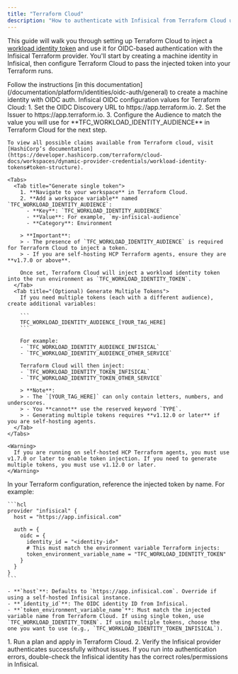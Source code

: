 ```yaml
---
title: "Terraform Cloud"
description: "How to authenticate with Infisical from Terraform Cloud using OIDC."
---
```


This guide will walk you through setting up Terraform Cloud to inject a [workload identity token](https://developer.hashicorp.com/terraform/cloud-docs/workspaces/dynamic-provider-credentials/workload-identity-tokens) and use it for OIDC-based authentication with the Infisical Terraform provider. You'll start by creating a machine identity in Infisical, then configure Terraform Cloud to pass the injected token into your Terraform runs.

<Steps>
  <Step title="Create a Machine Identity in Infisical">
    Follow the instructions [in this documentation](/documentation/platform/identities/oidc-auth/general) to create a machine identity with OIDC auth. Infisical OIDC configuration values for Terraform Cloud:
    1. Set the OIDC Discovery URL to https://app.terraform.io.
    2. Set the Issuer to https://app.terraform.io.
    3. Configure the Audience to match the value you will use for **TFC_WORKLOAD_IDENTITY_AUDIENCE** in Terraform Cloud for the next step.

    
    To view all possible claims available from Terraform cloud, visit [HashiCorp’s documentation](https://developer.hashicorp.com/terraform/cloud-docs/workspaces/dynamic-provider-credentials/workload-identity-tokens#token-structure).

  </Step>
  <Step title="Enable Workload Identity Token Injection in Terraform Cloud">

    <Tabs>
      <Tab title="Generate single token">
        1. **Navigate to your workspace** in Terraform Cloud.  
        2. **Add a workspace variable** named `TFC_WORKLOAD_IDENTITY_AUDIENCE`:
          - **Key**: `TFC_WORKLOAD_IDENTITY_AUDIENCE`
          - **Value**: For example, `my-infisical-audience`
          - **Category**: Environment

        > **Important**:  
        > - The presence of `TFC_WORKLOAD_IDENTITY_AUDIENCE` is required for Terraform Cloud to inject a token.  
        > - If you are self-hosting HCP Terraform agents, ensure they are **v1.7.0 or above**.

        Once set, Terraform Cloud will inject a workload identity token into the run environment as `TFC_WORKLOAD_IDENTITY_TOKEN`.
      </Tab>
      <Tab title="(Optional) Generate Multiple Tokens">
        If you need multiple tokens (each with a different audience), create additional variables:

        ```
        TFC_WORKLOAD_IDENTITY_AUDIENCE_[YOUR_TAG_HERE]
        ```

        For example:
        - `TFC_WORKLOAD_IDENTITY_AUDIENCE_INFISICAL`
        - `TFC_WORKLOAD_IDENTITY_AUDIENCE_OTHER_SERVICE`

        Terraform Cloud will then inject:
        - `TFC_WORKLOAD_IDENTITY_TOKEN_INFISICAL`
        - `TFC_WORKLOAD_IDENTITY_TOKEN_OTHER_SERVICE`

        > **Note**:  
        > - The `[YOUR_TAG_HERE]` can only contain letters, numbers, and underscores.  
        > - You **cannot** use the reserved keyword `TYPE`.  
        > - Generating multiple tokens requires **v1.12.0 or later** if you are self-hosting agents.
      </Tab>
    </Tabs>

    <Warning>
      If you are running on self-hosted HCP Terraform agents, you must use v1.7.0 or later to enable token injection. If you need to generate multiple tokens, you must use v1.12.0 or later.
    </Warning>
  </Step>
  <Step title="Configure the Infisical Provider">
    In your Terraform configuration, reference the injected token by name. For example:

    ```hcl
    provider "infisical" {
      host = "https://app.infisical.com"

      auth = {
        oidc = {
          identity_id = "<identity-id>"
          # This must match the environment variable Terraform injects:
          token_environment_variable_name = "TFC_WORKLOAD_IDENTITY_TOKEN"
        }
      }
    }
    ```

    - **`host`**: Defaults to `https://app.infisical.com`. Override if using a self-hosted Infisical instance.
    - **`identity_id`**: The OIDC identity ID from Infisical.
    - **`token_environment_variable_name`**: Must match the injected variable name from Terraform Cloud. If using single token, use `TFC_WORKLOAD_IDENTITY_TOKEN`. If using multiple tokens, choose the one you want to use (e.g., `TFC_WORKLOAD_IDENTITY_TOKEN_INFISICAL`).
  </Step>
  <Step title="Validate Your Setup">
    1. Run a plan and apply in Terraform Cloud.  
    2. Verify the Infisical provider authenticates successfully without issues. If you run into authentication errors, double-check the Infisical identity has the correct roles/permissions in Infisical.

  </Step>
</Steps>
